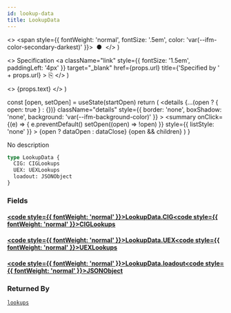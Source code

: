 ```yaml
---
id: lookup-data
title: LookupData
---
```


  <>
    <span style={{ fontWeight: 'normal', fontSize: '.5em', color: 'var(--ifm-color-secondary-darkest)' }}>
      &nbsp;●&nbsp;
    </span>
  </>
)

  <>
    Specification
    <a
      className="link"
      style={{ fontSize: '1.5em', paddingLeft: '4px' }}
      target="_blank"
      href={props.url}
      title={'Specified by ' + props.url}
    >
      ⎘
    </a>
  </>
)

  <>
    <span className={props.class}>{props.text}</span>
  </>
)


  const [open, setOpen] = useState(startOpen)
  return (
    <details
      {...(open ? { open: true } : {})}
      className="details"
      style={{ border: 'none', boxShadow: 'none', background: 'var(--ifm-background-color)' }}
    >
      <summary
        onClick={(e) => {
          e.preventDefault()
          setOpen((open) => !open)
        }}
        style={{ listStyle: 'none' }}
      >
        {open ? dataOpen : dataClose}
      </summary>
      {open && children}
    </details>
  )
}

No description

```graphql
type LookupData {
  CIG: CIGLookups
  UEX: UEXLookups
  loadout: JSONObject
}
```

### Fields

#### [<code style={{ fontWeight: 'normal' }}>LookupData.<b>CIG</b></code>](#)<Bullet />[<code style={{ fontWeight: 'normal' }}><b>CIGLookups</b></code>](/api/types/objects/ciglookups.mdx) <Badge class="badge badge--secondary " text="object"/>

#### [<code style={{ fontWeight: 'normal' }}>LookupData.<b>UEX</b></code>](#)<Bullet />[<code style={{ fontWeight: 'normal' }}><b>UEXLookups</b></code>](/api/types/objects/uexlookups.mdx) <Badge class="badge badge--secondary " text="object"/>

#### [<code style={{ fontWeight: 'normal' }}>LookupData.<b>loadout</b></code>](#)<Bullet />[<code style={{ fontWeight: 'normal' }}><b>JSONObject</b></code>](/api/types/scalars/jsonobject.mdx) <Badge class="badge badge--secondary " text="scalar"/>

### Returned By

[`lookups`](/api/operations/queries/lookups.mdx) <Badge class="badge badge--secondary badge--relation" text="query"/>
